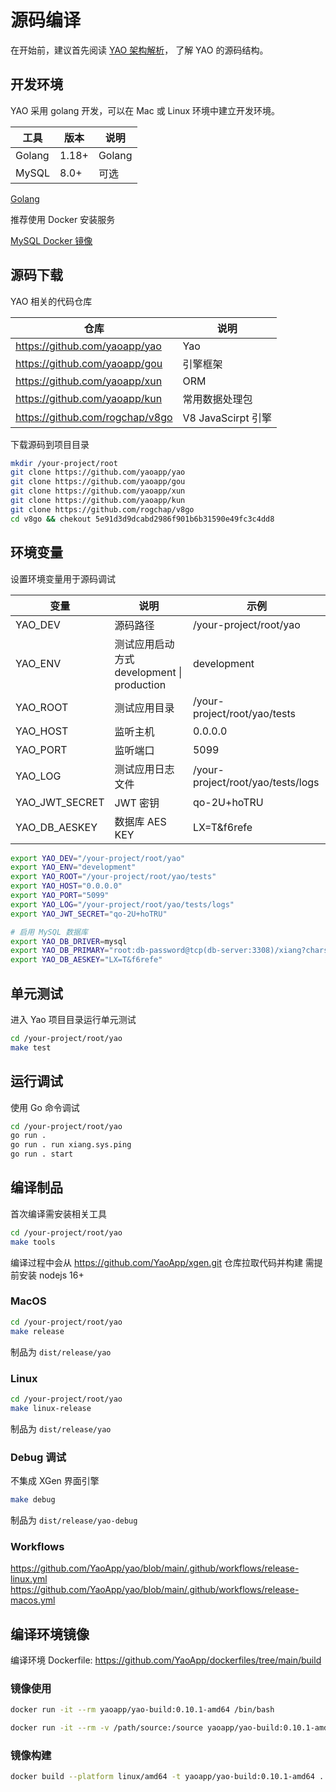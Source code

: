 # 源码编译

在开始前，建议首先阅读 [YAO 架构解析](../%E4%BB%8B%E7%BB%8D/YAO%E6%9E%B6%E6%9E%84%E8%A7%A3%E6%9E%90)， 了解 YAO 的源码结构。

## 开发环境

YAO 采用 golang 开发，可以在 Mac 或 Linux 环境中建立开发环境。

| 工具   | 版本  | 说明   |
| ------ | ----- | ------ |
| Golang | 1.18+ | Golang |
| MySQL  | 8.0+  | 可选   |

[Golang](https://go.dev/learn/)

推荐使用 Docker 安装服务

[MySQL Docker 镜像](https://hub.docker.com/layers/mysql/library/mysql/8.0.26/images/sha256-882e55f40d61034a2bb8a1abab1353571ad2a33866f382350788eb34740528b5?context=explore)

## 源码下载

YAO 相关的代码仓库

| 仓库                            | 说明               |
| ------------------------------- | ------------------ |
| https://github.com/yaoapp/yao   | Yao                |
| https://github.com/yaoapp/gou   | 引擎框架           |
| https://github.com/yaoapp/xun   | ORM                |
| https://github.com/yaoapp/kun   | 常用数据处理包     |
| https://github.com/rogchap/v8go | V8 JavaScirpt 引擎 |

下载源码到项目目录

```bash
mkdir /your-project/root
git clone https://github.com/yaoapp/yao
git clone https://github.com/yaoapp/gou
git clone https://github.com/yaoapp/xun
git clone https://github.com/yaoapp/kun
git clone https://github.com/rogchap/v8go
cd v8go && chekout 5e91d3d9dcabd2986f901b6b31590e49fc3c4dd8
```

## 环境变量

设置环境变量用于源码调试

| 变量           | 说明                                       | 示例                              |
| -------------- | ------------------------------------------ | --------------------------------- |
| YAO_DEV        | 源码路径                                   | /your-project/root/yao            |
| YAO_ENV        | 测试应用启动方式 development \| production | development                       |
| YAO_ROOT       | 测试应用目录                               | /your-project/root/yao/tests      |
| YAO_HOST       | 监听主机                                   | 0.0.0.0                           |
| YAO_PORT       | 监听端口                                   | 5099                              |
| YAO_LOG        | 测试应用日志文件                           | /your-project/root/yao/tests/logs |
| YAO_JWT_SECRET | JWT 密钥                                   | qo-2U+hoTRU                       |
| YAO_DB_AESKEY  | 数据库 AES KEY                             | LX=T&f6refe                       |

```bash
export YAO_DEV="/your-project/root/yao"
export YAO_ENV="development"
export YAO_ROOT="/your-project/root/yao/tests"
export YAO_HOST="0.0.0.0"
export YAO_PORT="5099"
export YAO_LOG="/your-project/root/yao/tests/logs"
export YAO_JWT_SECRET="qo-2U+hoTRU"

# 启用 MySQL 数据库
export YAO_DB_DRIVER=mysql
export YAO_DB_PRIMARY="root:db-password@tcp(db-server:3308)/xiang?charset=utf8mb4&parseTime=True&loc=Local"
export YAO_DB_AESKEY="LX=T&f6refe"

```

## 单元测试

进入 Yao 项目目录运行单元测试

```bash
cd /your-project/root/yao
make test
```

## 运行调试

使用 Go 命令调试

```bash
cd /your-project/root/yao
go run .
go run . run xiang.sys.ping
go run . start
```

## 编译制品

首次编译需安装相关工具

```bash
cd /your-project/root/yao
make tools
```

编译过程中会从 https://github.com/YaoApp/xgen.git 仓库拉取代码并构建
需提前安装 nodejs 16+

### MacOS

```bash
cd /your-project/root/yao
make release
```

制品为 `dist/release/yao`

### Linux

```bash
cd /your-project/root/yao
make linux-release
```

制品为 `dist/release/yao`

### Debug 调试

不集成 XGen 界面引擎

```bash
make debug
```

制品为 `dist/release/yao-debug`

### Workflows

https://github.com/YaoApp/yao/blob/main/.github/workflows/release-linux.yml
https://github.com/YaoApp/yao/blob/main/.github/workflows/release-macos.yml

## 编译环境镜像

编译环境 Dockerfile: https://github.com/YaoApp/dockerfiles/tree/main/build

### 镜像使用

```bash
docker run -it --rm yaoapp/yao-build:0.10.1-amd64 /bin/bash
```

```bash
docker run -it --rm -v /path/source:/source yaoapp/yao-build:0.10.1-amd64 /bin/bash
```

### 镜像构建

```bash
docker build --platform linux/amd64 -t yaoapp/yao-build:0.10.1-amd64 .
```

<Div style={{ display: "flex", justifyContent: "space-between" }}>
  <Link type="prev" title="编写Widget" link="专家/编写Widget"></Link>
  <Link type="next" title="参与贡献" link="专家/参与贡献"></Link>
</Div>
